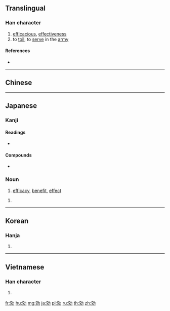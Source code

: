 {{character info/new}}
{{also|效}}
==Translingual==

===Han character===
{{Han char|rn=19|rad=力|as=06|sn=8|four=|canj=YKKS|ids=⿰交力}}

# [[efficacious]], [[effectiveness]]
# to [[toil]], to [[serve]] in the [[army]]

====References====
* {{Han ref|kx=0147.120|dkj=02334|dj=0331.200|hdz=10370.010|uh=52B9|ud=21177}}

----

==Chinese==
{{zh-see|效|v}}

----

==Japanese==

===Kanji===
{{ja-kanji|grade=5|rs=力06|style=s|kyu=效}}

====Readings====
* {{ja-readings|goon=[[ぎょう]] (gyō) {{non-joyo-reading}}|kanon=[[こう]] (kō)|kun=[[きく]] (kiku), [[ならう]] (narau), [[いたす]] (itasu)}}

====Compounds====
* {{ja-r|有効|ゆうこう}}

===Noun===
{{ja-noun|こう}}

# [[efficacy]], [[benefit]], [[effect]]

{{ja-noun|かい}}

# {{alternative form of|甲斐|lang=ja}}

----

==Korean==

===Hanja===
{{ko-hanja|hangeul=[[효]]|rv=hyo|mr=hyo}}

# {{defn|lang=ko|sort=力06}}

----

==Vietnamese==

===Han character===
{{vi-readings|rs=力06|hanviet=hiệu}}

# {{defn|lang=vi|sort=力06}}

[[fr:効]]
[[hu:効]]
[[mg:効]]
[[ja:効]]
[[pl:効]]
[[ru:効]]
[[th:効]]
[[zh:効]]